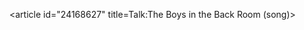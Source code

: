<article id="24168627" title=Talk:The Boys in the Back Room (song)>
	<talkpage id="24168627" title="Talk:The Boys in the Back Room (song)">
{{WikiProject Songs|class=Stub|auto=yes}}
{{Notice|{{find}}}}
	</talkpage>
</article>